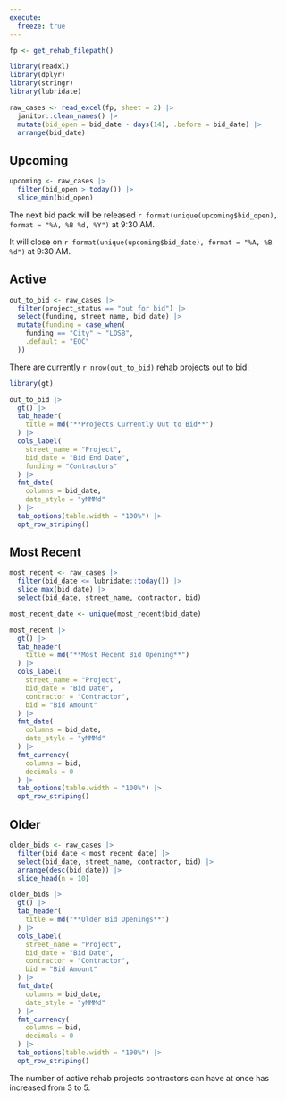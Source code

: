 ```yaml
---
execute: 
  freeze: true
---
```


```r
fp <- get_rehab_filepath()

library(readxl)
library(dplyr)
library(stringr)
library(lubridate)

raw_cases <- read_excel(fp, sheet = 2) |> 
  janitor::clean_names() |> 
  mutate(bid_open = bid_date - days(14), .before = bid_date) |> 
  arrange(bid_date)
```

::: {.panel-tabset}

## Upcoming

```r
upcoming <- raw_cases |> 
  filter(bid_open > today()) |> 
  slice_min(bid_open)
```

The next bid pack will be released `r format(unique(upcoming$bid_open), format = "%A, %B %d, %Y")` at 9:30 AM.

It will close on `r format(unique(upcoming$bid_date), format = "%A, %B %d")` at 9:30 AM.

## Active

```r
out_to_bid <- raw_cases |> 
  filter(project_status == "out for bid") |> 
  select(funding, street_name, bid_date) |> 
  mutate(funding = case_when(
    funding == "City" ~ "LOSB",
    .default = "EOC"
  ))
```

There are currently `r nrow(out_to_bid)` rehab projects out to bid:

```r
library(gt)

out_to_bid |> 
  gt() |> 
  tab_header(
    title = md("**Projects Currently Out to Bid**")
  ) |> 
  cols_label(
    street_name = "Project",
    bid_date = "Bid End Date",
    funding = "Contractors"
  ) |> 
  fmt_date(
    columns = bid_date,
    date_style = "yMMMd"
  ) |> 
  tab_options(table.width = "100%") |> 
  opt_row_striping()
```


## Most Recent

```r
most_recent <- raw_cases |> 
  filter(bid_date <= lubridate::today()) |> 
  slice_max(bid_date) |> 
  select(bid_date, street_name, contractor, bid)

most_recent_date <- unique(most_recent$bid_date)
```

```r
most_recent |> 
  gt() |> 
  tab_header(
    title = md("**Most Recent Bid Opening**")
  ) |> 
  cols_label(
    street_name = "Project",
    bid_date = "Bid Date",
    contractor = "Contractor",
    bid = "Bid Amount"
  ) |> 
  fmt_date(
    columns = bid_date,
    date_style = "yMMMd"
  ) |> 
  fmt_currency(
    columns = bid,
    decimals = 0
  ) |> 
  tab_options(table.width = "100%") |> 
  opt_row_striping()
```


## Older

```r
older_bids <- raw_cases |> 
  filter(bid_date < most_recent_date) |> 
  select(bid_date, street_name, contractor, bid) |> 
  arrange(desc(bid_date)) |> 
  slice_head(n = 10)
```

```r
older_bids |> 
  gt() |> 
  tab_header(
    title = md("**Older Bid Openings**")
  ) |> 
  cols_label(
    street_name = "Project",
    bid_date = "Bid Date",
    contractor = "Contractor",
    bid = "Bid Amount"
  ) |> 
  fmt_date(
    columns = bid_date,
    date_style = "yMMMd"
  ) |> 
  fmt_currency(
    columns = bid,
    decimals = 0
  ) |> 
  tab_options(table.width = "100%") |> 
  opt_row_striping()
```

:::

::: {.callout-note}
The number of active rehab projects contractors can have at once has increased from 3 to 5.
:::
